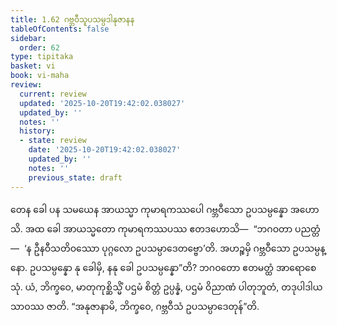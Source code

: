 ```yaml
---
title: 1.62 ဂဗ္ဘဝီသူပသမ္ပဒါနုဇာနန
tableOfContents: false
sidebar:
  order: 62
type: tipitaka
basket: vi
book: vi-maha
review:
  current: review
  updated: '2025-10-20T19:42:02.038027'
  updated_by: ''
  notes: ''
  history:
  - state: review
    date: '2025-10-20T19:42:02.038027'
    updated_by: ''
    notes: ''
    previous_state: draft
---
```



<DynamicBreadcrumb />


<ReviewStatus review={frontmatter.review} showDetails={true} />

<HypothesisAnnotation frontmatter={frontmatter} />

<Division number="124" book="vi-maha" e="ch" v="3" p="129">

<Paragraph number="514" book="vi-maha">
တေန ခေါ ပန သမယေန အာယသ္မာ ကုမာရကဿပေါ ဂဗ္ဘဝီသော ဥပသမ္ပန္နော အဟောသိ. အထ ခေါ အာယသ္မတော ကုမာရကဿပဿ ဧတဒဟောသိ—  “ဘဂဝတာ ပညတ္တံ—  ‘န ဦနဝီသတိဝဿော ပုဂ္ဂလော ဥပသမ္ပာဒေတဗ္ဗော’တိ. အဟဉ္စမှိ ဂဗ္ဘဝီသော ဥပသမ္ပန္နော. ဥပသမ္ပန္နော နု ခေါမှိ, နနု ခေါ ဥပသမ္ပန္နော”တိ? ဘဂဝတော ဧတမတ္ထံ အာရောစေသုံ. ယံ, ဘိက္ခဝေ, မာတုကုစ္ဆိသ္မိံ ပဌမံ စိတ္တံ ဥပ္ပန္နံ, ပဌမံ ဝိညာဏံ ပါတုဘူတံ, တဒုပါဒါယ သာဝဿ ဇာတိ. “အနုဇာနာမိ, ဘိက္ခဝေ, ဂဗ္ဘဝီသံ ဥပသမ္ပာဒေတုန်”တိ.
</Paragraph>
</Division>